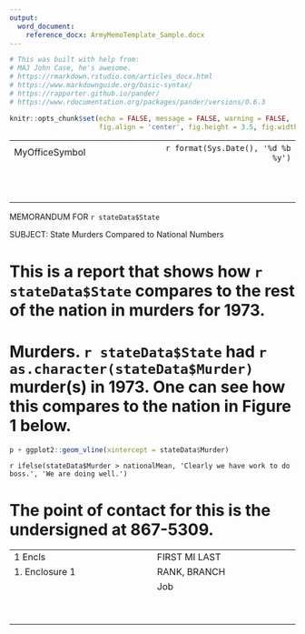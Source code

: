 ---
output: 
  word_document:
    reference_docx: ArmyMemoTemplate_Sample.docx
---

```{r setup, include=FALSE}
# This was built with help from:
# MAJ John Case, he's awesome.
# https://rmarkdown.rstudio.com/articles_docx.html 
# https://www.markdownguide.org/basic-syntax/
# https://rapporter.github.io/pander/
# https://www.rdocumentation.org/packages/pander/versions/0.6.3

knitr::opts_chunk$set(echo = FALSE, message = FALSE, warning = FALSE,
                      fig.align = 'center', fig.height = 3.5, fig.width = 6)
```

\newline <!--Don't delete this--> 
<!--This is a really annoying and hacky way to get the office symbol and date aligned well--> 
<!--Just change your office symbol and date to the appropriate ones see below--> 
<!--Don't change the pipes, this is building a table-->

||| 
|:---|---:| 
|MyOfficeSymbol | &nbsp; `r format(Sys.Date(), '%d %b %y')`|
|&nbsp; &nbsp; &nbsp; &nbsp; &nbsp; &nbsp; &nbsp; &nbsp; &nbsp; &nbsp; &nbsp; &nbsp; &nbsp; &nbsp; &nbsp; &nbsp; &nbsp; &nbsp; &nbsp; &nbsp; |&nbsp; &nbsp; &nbsp; &nbsp; &nbsp; &nbsp; &nbsp; &nbsp; &nbsp; &nbsp; &nbsp; &nbsp; &nbsp; &nbsp; &nbsp; &nbsp; &nbsp; &nbsp; &nbsp; &nbsp; &nbsp; &nbsp; &nbsp; &nbsp; &nbsp; &nbsp; &nbsp; &nbsp; &nbsp; &nbsp; &nbsp; &nbsp; &nbsp; &nbsp; &nbsp; &nbsp; &nbsp; &nbsp; &nbsp; &nbsp; &nbsp; &nbsp; &nbsp; &nbsp; &nbsp; &nbsp; &nbsp; &nbsp; &nbsp; &nbsp; &nbsp; &nbsp; &nbsp; &nbsp; &nbsp; &nbsp;  |

\newline

MEMORANDUM FOR `r stateData$State`

\newline

SUBJECT: State Murders Compared to National Numbers

\newline

\newline

# This is a report that shows how `r stateData$State` compares to the rest of the nation in murders for 1973.

# **Murders.**  `r stateData$State` had `r as.character(stateData$Murder)` murder(s) in 1973.  One can see how this compares to the nation in Figure 1 below.

```{r murderDistro, echo = FALSE, fig.cap='Relative Murders for 1973', fig.width=6.5}
p + ggplot2::geom_vline(xintercept = stateData$Murder)
```

`r ifelse(stateData$Murder > nationalMean, 'Clearly we have work to do boss.', 'We are doing well.')`

\newline

\newline

\newline

\newline

\newline

# The point of contact for this is the undersigned at 867-5309.

\newline

\newline

||||
|:---|:---|
|1 Encls | FIRST MI LAST|
|1. Enclosure 1 | RANK, BRANCH |
| | Job |
| ||
|&nbsp; &nbsp; &nbsp; &nbsp; &nbsp; &nbsp; &nbsp; &nbsp; &nbsp; &nbsp; &nbsp; &nbsp; &nbsp; &nbsp; &nbsp; &nbsp; &nbsp; &nbsp; &nbsp; &nbsp; &nbsp; &nbsp; &nbsp; &nbsp; &nbsp; &nbsp; &nbsp; &nbsp; &nbsp; &nbsp; &nbsp; &nbsp; &nbsp; &nbsp; &nbsp; &nbsp; &nbsp; &nbsp; &nbsp; &nbsp; &nbsp; |&nbsp; &nbsp; &nbsp; &nbsp; &nbsp; &nbsp; &nbsp; &nbsp; &nbsp; &nbsp; &nbsp; &nbsp; &nbsp; &nbsp; &nbsp; &nbsp; &nbsp; &nbsp; &nbsp; &nbsp; &nbsp; &nbsp; &nbsp; &nbsp; &nbsp; |
